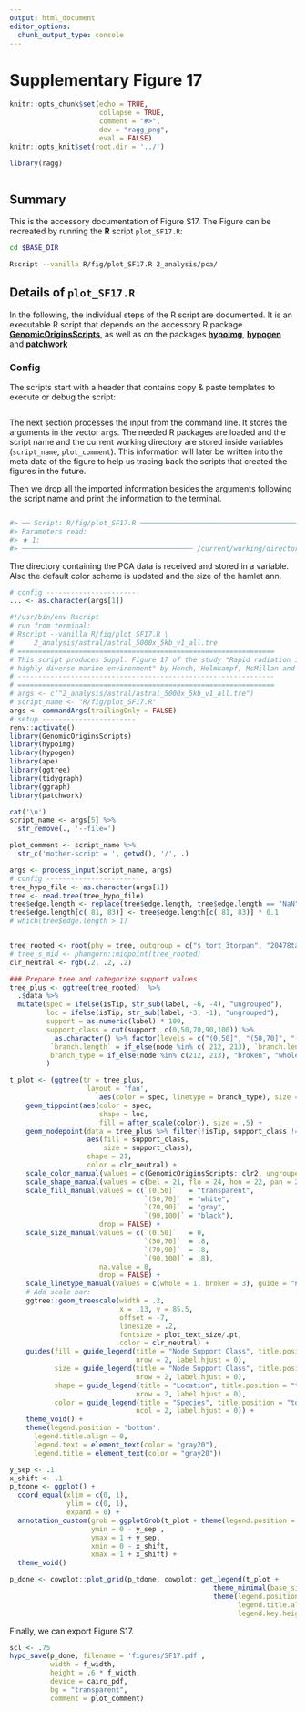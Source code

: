 ```yaml
---
output: html_document
editor_options:
  chunk_output_type: console
---
```

# Supplementary Figure 17

```r
knitr::opts_chunk$set(echo = TRUE,
                      collapse = TRUE,
                      comment = "#>",
                      dev = "ragg_png",
                      eval = FALSE)
knitr::opts_knit$set(root.dir = '../')

library(ragg)
```


```r
```

## Summary

This is the accessory documentation of Figure S17.
The Figure can be recreated by running the **R** script `plot_SF17.R`:

```sh
cd $BASE_DIR

Rscript --vanilla R/fig/plot_SF17.R 2_analysis/pca/

```

## Details of `plot_SF17.R`

In the following, the individual steps of the R script are documented.
It is an executable R script that depends on the accessory R package [**GenomicOriginsScripts**](https://k-hench.github.io/GenomicOriginsScripts), as well as on the packages [**hypoimg**](https://k-hench.github.io/hypoimg), [**hypogen**](https://k-hench.github.io/hypogen) and [**patchwork**](https://patchwork.data-imaginist.com/)

### Config

The scripts start with a header that contains copy & paste templates to execute or debug the script:

```r

```

The next section processes the input from the command line.
It stores the arguments in the vector `args`.
The needed R packages are loaded and the script name and the current working directory are stored inside variables (`script_name`, `plot_comment`).
This information will later be written into the meta data of the figure to help us tracing back the scripts that created the figures in the future.

Then we drop all the imported information besides the arguments following the script name and print the information to the terminal.

```r

```

```r
#> ── Script: R/fig/plot_SF17.R ────────────────────────────────────────────
#> Parameters read:
#> ★ 1:
#> ────────────────────────────────────────── /current/working/directory ──
```

The directory containing the PCA data is received and stored in a variable.
Also the default color scheme is updated and the size of the hamlet ann.

```r
# config -----------------------
... <- as.character(args[1])
```


```r
#!/usr/bin/env Rscript
# run from terminal:
# Rscript --vanilla R/fig/plot_SF17.R \
#     2_analysis/astral/astral_5000x_5kb_v1_all.tre
# ===============================================================
# This script produces Suppl. Figure 17 of the study "Rapid radiation in a
# highly diverse marine environment" by Hench, Helmkampf, McMillan and Puebla
# ---------------------------------------------------------------
# ===============================================================
# args <- c("2_analysis/astral/astral_5000x_5kb_v1_all.tre")
# script_name <- "R/fig/plot_SF17.R"
args <- commandArgs(trailingOnly = FALSE)
# setup -----------------------
renv::activate()
library(GenomicOriginsScripts)
library(hypoimg)
library(hypogen)
library(ape)
library(ggtree)
library(tidygraph)
library(ggraph)
library(patchwork)

cat('\n')
script_name <- args[5] %>%
  str_remove(., '--file=')

plot_comment <- script_name %>%
  str_c('mother-script = ', getwd(), '/', .)

args <- process_input(script_name, args)
# config -----------------------
tree_hypo_file <- as.character(args[1])
tree <- read.tree(tree_hypo_file)
tree$edge.length <- replace(tree$edge.length, tree$edge.length == "NaN", 0.05)   # Set terminal branches to 0.05
tree$edge.length[c( 81, 83)] <- tree$edge.length[c( 81, 83)] * 0.1
# which(tree$edge.length > 1)


tree_rooted <- root(phy = tree, outgroup = c("s_tort_3torpan", "20478tabhon", "28393torpan"))
# tree_s_mid <- phangorn::midpoint(tree_rooted)
clr_neutral <- rgb(.2, .2, .2)

### Prepare tree and categorize support values
tree_plus <- ggtree(tree_rooted)  %>%
  .$data %>%
  mutate(spec = ifelse(isTip, str_sub(label, -6, -4), "ungrouped"),
         loc = ifelse(isTip, str_sub(label, -3, -1), "ungrouped"),
         support = as.numeric(label) * 100,
         support_class = cut(support, c(0,50,70,90,100)) %>%
           as.character() %>% factor(levels = c("(0,50]", "(50,70]", "(70,90]", "(90,100]")),
          `branch.length` = if_else(node %in% c( 212, 213), `branch.length` * .0001, `branch.length`),
          branch_type = if_else(node %in% c(212, 213), "broken", "whole")
         )

t_plot <- (ggtree(tr = tree_plus,
                   layout = 'fan',
                      aes(color = spec, linetype = branch_type), size = .2)) + #%>%
    geom_tippoint(aes(color = spec,
                      shape = loc,
                      fill = after_scale(color)), size = .5) +
    geom_nodepoint(data = tree_plus %>% filter(!isTip, support_class != "(0,50]"),   # Apply to nodes with support >50 only
                   aes(fill = support_class,
                       size = support_class),
                   shape = 21,
                   color = clr_neutral) +
    scale_color_manual(values = c(GenomicOriginsScripts::clr2, ungrouped = "gray60"), labels = GenomicOriginsScripts::sp_labs) +
    scale_shape_manual(values = c(bel = 21, flo = 24, hon = 22, pan = 23), labels = GenomicOriginsScripts::loc_names) +
    scale_fill_manual(values = c(`(0,50]`   = "transparent",
                                 `(50,70]`  = "white",
                                 `(70,90]`  = "gray",
                                 `(90,100]` = "black"),
                      drop = FALSE) +
    scale_size_manual(values = c(`(0,50]`   = 0,
                                 `(50,70]`  = .8,
                                 `(70,90]`  = .8,
                                 `(90,100]` = .8),
                      na.value = 0,
                      drop = FALSE) +
    scale_linetype_manual(values = c(whole = 1, broken = 3), guide = "none") +
    # Add scale bar:
    ggtree::geom_treescale(width = .2,
                           x = .13, y = 85.5,
                           offset = -7,
                           linesize = .2,
                           fontsize = plot_text_size/.pt,
                           color = clr_neutral) +
    guides(fill = guide_legend(title = "Node Support Class", title.position = "top",
                               nrow = 2, label.hjust = 0),
           size = guide_legend(title = "Node Support Class", title.position = "top",
                               nrow = 2, label.hjust = 0),
           shape = guide_legend(title = "Location", title.position = "top",
                               nrow = 2, label.hjust = 0),
           color = guide_legend(title = "Species", title.position = "top",
                               ncol = 2, label.hjust = 0)) +
    theme_void() +
    theme(legend.position = 'bottom',
      legend.title.align = 0,
      legend.text = element_text(color = "gray20"),
      legend.title = element_text(color = "gray20"))

y_sep <- .1
x_shift <- .1
p_tdone <- ggplot() +
  coord_equal(xlim = c(0, 1),
              ylim = c(0, 1),
              expand = 0) +
  annotation_custom(grob = ggplotGrob(t_plot + theme(legend.position = "none")),
                    ymin = 0 - y_sep ,
                    ymax = 1 + y_sep,
                    xmin = 0 - x_shift,
                    xmax = 1 + x_shift) +
  theme_void()

p_done <- cowplot::plot_grid(p_tdone, cowplot::get_legend(t_plot +
                                                  theme_minimal(base_size = plot_text_size) +
                                                  theme(legend.position = "right",
                                                        legend.title.align =0,
                                                        legend.key.height = unit(7,"pt"))),rel_widths = c(1,.5))
```

Finally, we can export Figure S17.

```r
scl <- .75
hypo_save(p_done, filename = 'figures/SF17.pdf',
          width = f_width,
          height = .6 * f_width,
          device = cairo_pdf,
          bg = "transparent",
          comment = plot_comment)
```
